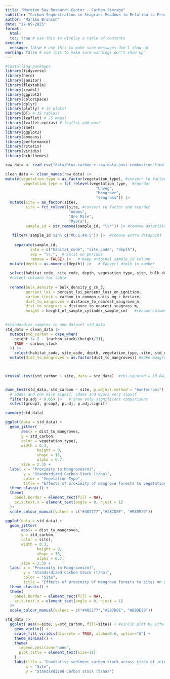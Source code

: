 ```yaml
---
title: "Moreton Bay Research Center - Carbon Storage"
subtitle: "Carbon Sequestration in Seagrass Meadows in Relation to Proximity to Mangrove Forests"
author: "Mariko Bronson"
date: "27-09-2025"
format:
  html:
  toc: true # use this to display a table of contents
execute:
  message: false # use this to make sure messages don't show up
warning: false # use this to make sure warnings don't show up
---
```


```r

#installing packages
library(tidyverse)
library(here)
library(janitor)
library(flextable)
library(readxl)
library(ggplot2)
library(colorspace)
library(dplyr) 
library(plotly) # JS plots!
library(DT) # JS tables!
library(leaflet) # JS maps!
library(leaflet.extras) # leaflet add-ons!
library(lme4)
library(ggplot2)
library(emmeans)
library(performance)
library(rstatix)
library(viridis)
library(hrbrthemes)

raw_data <- read_csv("data/blue-carbon-r-raw-data-post-combustion-final.csv")

```

```r

clean_data <- clean_names(raw_data) |> 
mutate(vegetation_type = as_factor(vegetation_type), #convert to factor
        vegetation_type = fct_relevel(vegetation_type,  #reorder
                                        "Unveg",
                                        "Mangrove",
                                        "Seagrass")) |> 
  mutate(site = as_factor(site),
         site = fct_relevel(site, #convert to factor and reorder
                            "Adams",
                            "One Mile",
                            "Myora"),
         sample_id = str_remove(sample_id, "\\*")) |> #remove asterisks
  
   filter(!sample_id %in% c("MU.1.44.5")) |>  #remove extra datapoint 
  
    separate(sample_id, 
           into = c("habitat_code", "site_code", "depth"), 
           sep = "\\.",  # Split on periods
           remove = FALSE) |>   # Keep original sample_id column
  mutate(depth = as.numeric(depth)) |>   # Convert depth to number 
  
  select(habitat_code, site_code, depth, vegetation_type, site, bulk_density_g_cm_3, percent_loi_percent_lost_on_ignition, carbon_in_common_units_mg_c_hectare, distance_to_nearest_mangrove_m, distance_to_nearest_seagrass_m, height_of_sample_cylinder_sample_cm) |> 
  #select columns for table
  
  rename(bulk_density = bulk_density_g_cm_3,
         percent_loi = percent_loi_percent_lost_on_ignition,
         carbon_stock = carbon_in_common_units_mg_c_hectare,
         dist_to_mangroves = distance_to_nearest_mangrove_m,
         dist_to_seagrass = distance_to_nearest_seagrass_m,
         height = height_of_sample_cylinder_sample_cm)   #rename columns
  

#standardize samples in new dataset std_data
std_data = clean_data |> 
  mutate(std_carbon = case_when(
    height != 2 ~ (carbon_stock/(height/2)),
    TRUE ~ carbon_stock
  )) |> 
    select(habitat_code, site_code, depth, vegetation_type, site, std_carbon, height, dist_to_mangroves, dist_to_seagrass) |>  #chose data of interest
  mutate(dist_to_mangroves = as.factor(dist_to_mangroves)) #make mangrove dist a factor

 
```

```r

kruskal.test(std_carbon ~ site, data = std_data)  #chi-squared = 18.84, df = 2, p-value = 8.109e-05


dunn_test(std_data, std_carbon ~ site, p.adjust.method = "bonferroni") |> 
  # adams and one mile signif, adams and myora very signif
  filter(p.adj < 0.05) |>   # Show only significant comparisons
  select(group1, group2, p.adj, p.adj.signif)

summary(std_data)
```

```r

ggplot(data = std_data) +
  geom_jitter(
       aes(x = dist_to_mangroves,
       y = std_carbon,
       color = vegetation_type),
       width = 0.3,
              height = 0,
              shape = 16, 
              alpha = 0.7,
       size = 2.3) +
  labs( x = "Proximity to Mangroves(m)",
        y = "Standardized Carbon Stock (t/ha)",
        color = "Vegetation Type",
        title = "Effects of proximity of mangrove forests to vegetation on sediment carbon stock") +
  theme_classic() +
  theme(
    panel.border = element_rect(fill = NA),
    axis.text.x = element_text(angle = 0, hjust = 1)
  )+
  scale_colour_manual(values = c("#482277","#287D8E", "#B8DE29"))


```

```r

ggplot(data = std_data) +
  geom_jitter(
       aes(x = dist_to_mangroves,
       y = std_carbon,
       color = site),
       width = 0.3,
              height = 0,
              shape = 16, 
              alpha = 0.7,
       size = 2.3) +
  labs( x = "Proximity to Mangroves(m)",
        y = "Standardized Carbon Stock (t/ha)",
        color = "Site",
        title = "Effects of proximity of mangrove forests to sites on sediment carbon stock") +
  theme_classic() +
  theme(
    panel.border = element_rect(fill = NA),
    axis.text.x = element_text(angle = 0, hjust = 1)
  )+
  scale_colour_manual(values = c("#482277","#287D8E", "#B8DE29"))

```

```r

std_data |> 
  ggplot( aes(x=site, y=std_carbon, fill=site)) + #violin plot by site
    geom_violin() +
    scale_fill_viridis(discrete = TRUE, alpha=0.6, option="A") +
    theme_minimal() +
    theme(
      legend.position="none",
      plot.title = element_text(size=11)
    ) +
    labs(title = "Cumulative sediment carbon stock across sites of interest",
         x = "Site",
         y = "Standardized Carbon Stock (t/ha)")


```

```r

```


